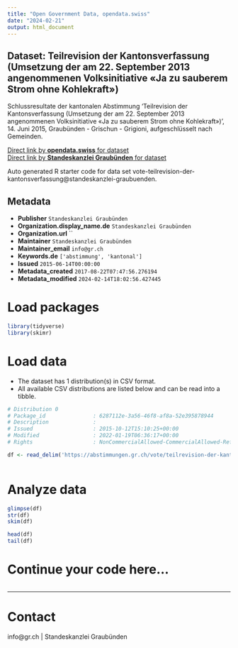 ```yaml
---
title: "Open Government Data, opendata.swiss"
date: "2024-02-21"
output: html_document
---
```


## Dataset: Teilrevision der Kantonsverfassung (Umsetzung der am 22. September 2013 angenommenen Volksinitiative «Ja zu sauberem Strom ohne Kohlekraft»)

Schlussresultate der kantonalen Abstimmung 'Teilrevision der Kantonsverfassung (Umsetzung der am 22. September 2013 angenommenen Volksinitiative «Ja zu sauberem Strom ohne Kohlekraft»)', 14. Juni 2015, Graubünden - Grischun - Grigioni, aufgeschlüsselt nach Gemeinden.

[Direct link by **opendata.swiss** for dataset](https://opendata.swiss/de/dataset/teilrevision-der-kantonsverfassung-umsetzung-der-am-22-september-2013-angenommenen-volksinitiat)<br>
[Direct link by **Standeskanzlei Graubünden** for dataset](https://abstimmungen.gr.ch/vote/teilrevision-der-kantonsverfassung/data)

Auto generated R starter code for data set vote-teilrevision-der-kantonsverfassung@standeskanzlei-graubuenden.

## Metadata

- **Publisher** `Standeskanzlei Graubünden`
- **Organization.display_name.de** `Standeskanzlei Graubünden`
- **Organization.url** ``
- **Maintainer** `Standeskanzlei Graubünden`
- **Maintainer_email** `info@gr.ch`
- **Keywords.de** `['abstimmung', 'kantonal']`
- **Issued** `2015-06-14T00:00:00`
- **Metadata_created** `2017-08-22T07:47:56.276194`
- **Metadata_modified** `2024-02-14T18:02:56.427445`


# Load packages

```r

library(tidyverse)
library(skimr)

```

# Load data

-   The dataset has 1 distribution(s) in CSV format.
-   All available CSV distributions are listed below and can be read into a tibble.

```r

# Distribution 0
# Package_id               : 6287112e-3a56-46f8-af8a-52e395878944
# Description              : 
# Issued                   : 2015-10-12T15:10:25+00:00
# Modified                 : 2022-01-19T06:36:17+00:00
# Rights                   : NonCommercialAllowed-CommercialAllowed-ReferenceRequired

df <- read_delim('https://abstimmungen.gr.ch/vote/teilrevision-der-kantonsverfassung/data-csv')



```

# Analyze data

```r

glimpse(df)
str(df)
skim(df)

head(df)
tail(df)

```

# Continue your code here...

```r

```

------------------------------------------------------------------------

# Contact

info@gr.ch | Standeskanzlei Graubünden
